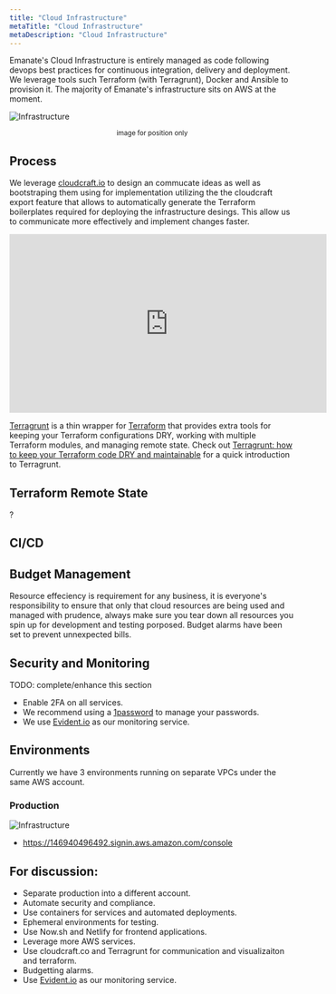 ```yaml
---
title: "Cloud Infrastructure"
metaTitle: "Cloud Infrastructure"
metaDescription: "Cloud Infrastructure"
---
```


Emanate's Cloud Infrastructure is entirely managed as code following devops best practices for continuous integration, delivery and deployment. We leverage tools such Terraform (with Terragrunt), Docker and Ansible to provision it. The majority of Emanate's infrastructure sits on AWS at the moment.

![Infrastructure](assets/demo_web_app_architecture.png)
<center><small>image for position only</small></center>

## Process

We leverage [cloudcraft.io](https://cloudcraft.co) to design an commucate ideas as well as bootstraping them using for implementation utilizing the the cloudcraft export feature that allows to automatically generate the Terraform boilerplates required for deploying the infrastructure desings. This allow us to communicate more effectively and implement changes faster.

<center>
 <iframe width="560" height="315" src="https://www.youtube.com/embed/F1Ax1zfZbiY" frameborder="0" allow="accelerometer; autoplay; encrypted-media; gyroscope; picture-in-picture" allowfullscreen></iframe>
</center>

[Terragrunt](https://github.com/gruntwork-io/terragrunt) is a thin wrapper for [Terraform](https://www.terraform.io/) that provides extra tools for keeping your
Terraform configurations DRY, working with multiple Terraform modules, and managing remote state. Check out
[Terragrunt: how to keep your Terraform code DRY and
maintainable](https://blog.gruntwork.io/terragrunt-how-to-keep-your-terraform-code-dry-and-maintainable-f61ae06959d8)
for a quick introduction to Terragrunt.

## Terraform Remote State

?

## CI/CD

## Budget Management

Resource effeciency is requirement for any business, it is everyone's responsibility to ensure that only that cloud resources are being used and managed with prudence, always make sure you tear down all resources you spin up for development and testing porposed. Budget alarms have been set to prevent unnexpected bills.

## Security and Monitoring

TODO: complete/enhance this section

- Enable 2FA on all services.
- We recommend using a [1password](https://1password.com/) to manage your passwords.
- We use [Evident.io](https://evident.io/) as our monitoring service.

## Environments

Currently we have 3 environments running on separate VPCs under the same AWS account.

### Production

![Infrastructure](assets/infrastructure.png)

- https://146940496492.signin.aws.amazon.com/console

## For discussion:

- Separate production into a different account.
- Automate security and compliance.
- Use containers for services and automated deployments.
- Ephemeral environments for testing.
- Use Now.sh and Netlify for frontend applications.
- Leverage more AWS services.
- Use cloudcraft.co and Terragrunt for communication and visualizaiton and terraform.
- Budgetting alarms.
- Use [Evident.io](https://evident.io/) as our monitoring service.
